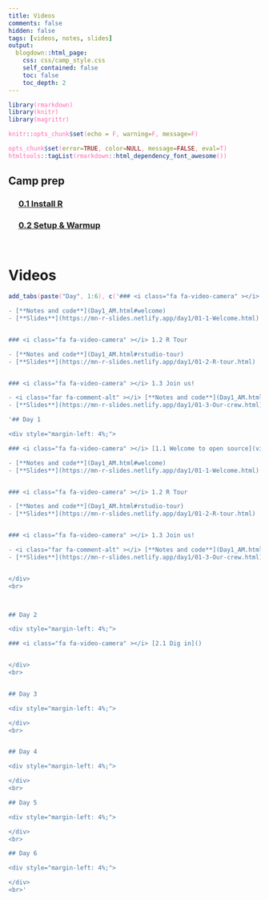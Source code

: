 ```yaml
---
title: Videos
comments: false
hidden: false
tags: [videos, notes, slides]
output: 
  blogdown::html_page: 
    css: css/camp_style.css
    self_contained: false
    toc: false
    toc_depth: 2
---
```



<style> 
code {color: #FF69B4 !important;} 
.fa {font-size: 24px;}
li {line-height: 4rem !important;}
</style>


```r
library(rmarkdown)
library(knitr)
library(magrittr)

knitr::opts_chunk$set(echo = F, warning=F, message=F)

opts_chunk$set(error=TRUE, color=NULL, message=FALSE, eval=T)
htmltools::tagList(rmarkdown::html_dependency_font_awesome())
```


## Camp prep

<div style="margin-left: 4%;">

### <i class="fas fa-clipboard" ></i> [0.1 Install R](install.html) 

### <i class="fas fa-clipboard" ></i> [0.2 Setup & Warmup]() 

</div>
<br>


# Videos

```r
add_tabs(paste("Day", 1:6), c('### <i class="fa fa-video-camera" ></i> [1.1 Welcome to open source](videos/01-1-welcome.html)

- [**Notes and code**](Day1_AM.html#welcome) 
- [**Slides**](https://mn-r-slides.netlify.app/day1/01-1-Welcome.html) 


### <i class="fa fa-video-camera" ></i> 1.2 R Tour

- [**Notes and code**](Day1_AM.html#rstudio-tour) 
- [**Slides**](https://mn-r-slides.netlify.app/day1/01-2-R-tour.html) 


### <i class="fa fa-video-camera" ></i> 1.3 Join us!

- <i class="far fa-comment-alt" ></i> [**Notes and code**](Day1_AM.html#names-and-things) 
- [**Slides**](https://mn-r-slides.netlify.app/day1/01-3-Our-crew.html)', rep("", 5)))

```


```r
'## Day 1

<div style="margin-left: 4%;">

### <i class="fa fa-video-camera" ></i> [1.1 Welcome to open source](videos/01-1-welcome.html)

- [**Notes and code**](Day1_AM.html#welcome) 
- [**Slides**](https://mn-r-slides.netlify.app/day1/01-1-Welcome.html) 


### <i class="fa fa-video-camera" ></i> 1.2 R Tour

- [**Notes and code**](Day1_AM.html#rstudio-tour) 
- [**Slides**](https://mn-r-slides.netlify.app/day1/01-2-R-tour.html) 


### <i class="fa fa-video-camera" ></i> 1.3 Join us!

- <i class="far fa-comment-alt" ></i> [**Notes and code**](Day1_AM.html#names-and-things) 
- [**Slides**](https://mn-r-slides.netlify.app/day1/01-3-Our-crew.html) 


</div>
<br>



## Day 2

<div style="margin-left: 4%;">

### <i class="fa fa-video-camera" ></i> [2.1 Dig in]() 


</div>
<br>


## Day 3

<div style="margin-left: 4%;">

</div>
<br>


## Day 4

<div style="margin-left: 4%;">

</div>
<br>

## Day 5

<div style="margin-left: 4%;">

</div>
<br>

## Day 6

<div style="margin-left: 4%;">

</div>
<br>'
```
